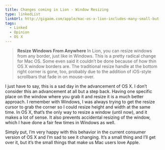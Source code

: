 ```yaml
---
title: Changes coming in Lion - Window Resizing
type: linkedList
linkUrl: http://gigaom.com/apple/mac-os-x-lion-includes-many-small-but-significant-changes
tags:
  - Linked
  - Opinion
  - OS X
---
```


> **Resize Windows From Anywhere** In Lion, you can resize windows from any border, just like in Windows. This is a pretty radical change for Mac OS. Some even said it couldn’t be done because of how thin OS X window borders are. The traditional resize handle at the bottom right corner is gone, too, probably due to the addition of iOS-style scrollbars that fade in on mouse-over.

I just have to say, this is a sad day in the advancement of OS X. I don’t consider this an advancement at all but a step back. Having one specific place on the window where you grab it and resize it is a much better approach. I remember with Windows, I was always trying to get the resize cursor to grab the corner so I could resize height and width at the same time. In OS X, that’s the only way to resize a window (until now), and it makes a lot of sense. It also prevents accidental resizing of the window, which I have done a fair few times in Windows as well.

Simply put, I’m very happy with this behavior in the current consumer version of OS X and I’m sad to see it changing. It’s a small thing and I’ll get over it, but it’s the small things that make us Mac users love Apple.
